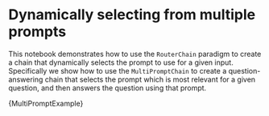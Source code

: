 # Dynamically selecting from multiple prompts

This notebook demonstrates how to use the `RouterChain` paradigm to create a chain that dynamically selects the prompt to use for a given input. Specifically we show how to use the `MultiPromptChain` to create a question-answering chain that selects the prompt which is most relevant for a given question, and then answers the question using that prompt.


<CodeBlock language="typescript">{MultiPromptExample}</CodeBlock>

